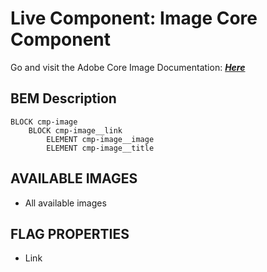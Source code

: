 # Live Component: Image Core Component

Go and visit the Adobe Core Image Documentation: [**_Here_**](https://github.com/adobe/aem-core-wcm-components/tree/master/content/src/content/jcr_root/apps/core/wcm/components/image/v2/image)

## BEM Description
```
BLOCK cmp-image
    BLOCK cmp-image__link
        ELEMENT cmp-image__image
        ELEMENT cmp-image__title
```

## AVAILABLE IMAGES
* All available images

## FLAG PROPERTIES
 * Link
